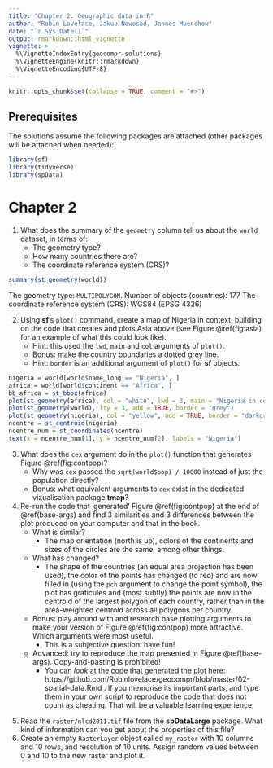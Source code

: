 ```yaml
---
title: "Chapter 2: Geographic data in R"
author: "Robin Lovelace, Jakub Nowosad, Jannes Muenchow"
date: "`r Sys.Date()`"
output: rmarkdown::html_vignette
vignette: >
  %\VignetteIndexEntry{geocompr-solutions}
  %\VignetteEngine{knitr::rmarkdown}
  %\VignetteEncoding{UTF-8}
---
```


```r
knitr::opts_chunk$set(collapse = TRUE, comment = "#>")
```

## Prerequisites {-}

The solutions assume the following packages are attached (other packages will be attached when needed):

```r
library(sf)
library(tidyverse)
library(spData)
```

# Chapter 2

<!-- vector exercises -->
1. What does the summary of the `geometry` column tell us about the `world` dataset, in terms of:
    - The geometry type?
    - How many countries there are?
    - The coordinate reference system (CRS)?
    
```r
summary(st_geometry(world))
```

The geometry type: `MULTIPOLYGON`. 
Number of objects (countries): 177
The coordinate reference system (CRS): WGS84 (EPSG 4326)

2. Using **sf**'s `plot()` command, create a map of Nigeria in context, building on the code that creates and plots Asia above (see Figure \@ref(fig:asia) for an example of what this could look like). 
    - Hint: this used the `lwd`, `main` and `col` arguments of `plot()`. 
    - Bonus: make the country boundaries a dotted grey line.
    - Hint: `border` is an additional argument of `plot()` for **sf**  objects.

```r
nigeria = world[world$name_long == "Nigeria", ]
africa = world[world$continent == "Africa", ]
bb_africa = st_bbox(africa)
plot(st_geometry(africa), col = "white", lwd = 3, main = "Nigeria in context", border = "lightgrey")
plot(st_geometry(world), lty = 3, add = TRUE, border = "grey")
plot(st_geometry(nigeria), col = "yellow", add = TRUE, border = "darkgrey")
ncentre = st_centroid(nigeria)
ncentre_num = st_coordinates(ncentre)
text(x = ncentre_num[1], y = ncentre_num[2], labels = "Nigeria")
```

3. What does the `cex` argument do in the `plot()` function that generates Figure \@ref(fig:contpop)?
    - Why was `cex` passed the `sqrt(world$pop) / 10000` instead of just the population directly?
    - Bonus: what equivalent arguments to `cex` exist in the dedicated vizualisation package **tmap**?
    
4. Re-run the code that 'generated' Figure \@ref(fig:contpop) at the end of \@ref(base-args) and find 3 similarities and 3 differences between the plot produced on your computer and that in the book.
    - What is similar?
        - The map orientation (north is up), colors of the continents and sizes of the circles are the same, among other things.
    - What has changed?
        - The shape of the countries (an equal area projection has been used), the color of the points has changed (to red) and are now filled in (using the `pch` argument to change the point symbol), the plot has graticules and (most subtly) the points are now in the centroid of the largest polygon of each country, rather than in the area-weighted centroid across all polygons per country.
    - Bonus: play around with and research base plotting arguments to make your version of Figure \@ref(fig:contpop) more attractive. Which arguments were most useful.
        - This is a subjective question: have fun!
    - Advanced: try to reproduce the map presented in Figure \@ref(base-args). Copy-and-pasting is prohibited!
        - You can *look* at the code that generated the plot here: https://github.com/Robinlovelace/geocompr/blob/master/02-spatial-data.Rmd . If you memorise its important parts, and type them in your own script to reproduce the code that does not count as cheating. That will be a valuable learning experience.

<!-- raster exercises -->
5. Read the `raster/nlcd2011.tif` file from the **spDataLarge** package. 
What kind of information can you get about the properties of this file?
<!-- (crs, ncols, nrow, ncells, bbox, navalues) -->
6. Create an empty `RasterLayer` object called `my_raster` with 10 columns and 10 rows, and resolution of 10 units.
Assign random values between 0 and 10 to the new raster and plot it.
<!-- crs exercises -->
<!-- 1. pros and cons of the projection types -->
<!-- 1. what's the difference between vector and raster transformation -->
<!-- units exercises -->
<!-- 1. ?? -->
